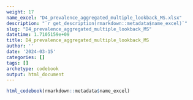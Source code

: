 ```yaml
---
weight: 17
name_excel: "D4_prevalence_aggregated_multiple_lookback_MS.xlsx"
description: "`r get_description(rmarkdown::metadata$name_excel)`"
slug: "D4_prevalence_aggregated_multiple_lookback_MS"
datetime: 1.7105159e+09
title: D4_prevalence_aggregated_multiple_lookback_MS
author: ''
date: '2024-03-15'
categories: []
tags: []
archetype: codebook
output: html_document
---
```


```r
html_codebook(rmarkdown::metadata$name_excel)
```
